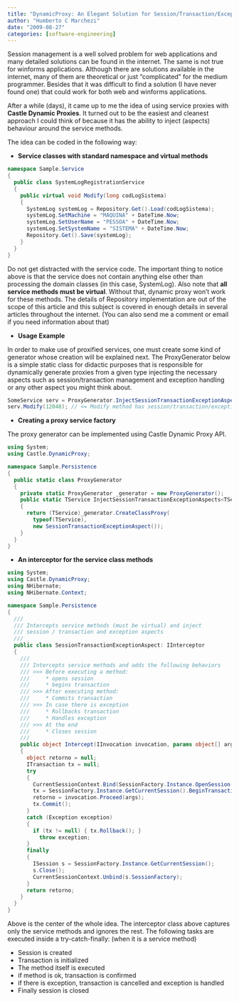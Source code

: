 ```yaml
---
title: "DynamicProxy: An Elegant Solution for Session/Transaction/Exception Management in NHibernate (or any other ORM)"
author: "Humberto C Marchezi"
date: "2009-08-27"
categories: [software-engineering]
---
```


<div dir="ltr" style="text-align: left;" trbidi="on">

Session management is a well solved problem for web applications and
many detailed solutions can be found in the internet. The same is not
true for winforms applications. Although there are solutions available
in the internet, many of them are theoretical or just “complicated” for
the medium programmer. Besides that it was difficult to find a solution
(I have never found one) that could work for both web and winforms
applications.  
  
After a while (days), it came up to me the idea of using service proxies
with **Castle Dynamic Proxies**. It turned out to be the easiest and
cleanest approach I could think of because it has the ability to inject
(aspects) behaviour around the service methods.  
  
The idea can be coded in the following way:  

-   **Service classes with standard namespace and virtual methods**

  
  

```csharp
namespace Sample.Service
{
  public class SystemLogRegistrationService
  {
    public virtual void Modify(long codLogSistema)
    {
      SystemLog systemLog = Repository.Get().Load(codLogSistema);            
      systemLog.SetMachine = "MAQUINA" + DateTime.Now;
      systemLog.SetUserName = "PESSOA" + DateTime.Now;            
      systemLog.SetSystemName = "SISTEMA" + DateTime.Now;
      Repository.Get().Save(systemLog);            
    }
  }
}
```

  
  
Do not get distracted with the service code. The important thing to
notice above is that the service does not contain anything else other
than processing the domain classes (in this case, SystemLog). Also note
that **all service methods must be virtual**. Without that, dynamic
proxy won't work for these methods. The details of Repository
implementation are out of the scope of this article and this subject is
covered in enough details in several articles throughout the internet.
(You can also send me a comment or email if you need information about
that)  
  

-   **Usage Example**

  
  
In order to make use of proxified services, one must create some kind of
generator whose creation will be explained next. The ProxyGenerator
below is a simple static class for didactic purposes that is responsible
for dynamically generate proxies from a given type injecting the
necessary aspects such as session/transaction management and exception
handling or any other aspect you might think about.  
  

```csharp
SomeService serv = ProxyGenerator.InjectSessionTransactionExceptionAspects<SomeService>();
serv.Modify(12048); // <= Modify method has session/transaction/exception management
```

-   **Creating a proxy service factory**

The proxy generator can be implemented using Castle Dynamic Proxy API.  

```csharp
using System;
using Castle.DynamicProxy;

namespace Sample.Persistence
{
  public static class ProxyGenerator 
  {
    private static ProxyGenerator _generator = new ProxyGenerator();        
    public static TService InjectSessionTransactionExceptionAspects<TService>()
    {
      return (TService)_generator.CreateClassProxy(
        typeof(TService),
        new SessionTransactionExceptionAspect());    
    }
  }
}
```

-   **An interceptor for the service class methods**

```csharp
using System;
using Castle.DynamicProxy;
using NHibernate;
using NHibernate.Context;

namespace Sample.Persistence
{
  /// 
  /// Intercepts service methods (must be virtual) and inject
  /// session / transaction and exception aspects
  /// 
  public class SessionTransactionExceptionAspect: IInterceptor
  {
    /// 
    /// Intercepts service methods and adds the following behaviors
    /// >>> Before executing a method:
    ///     * opens session
    ///     * begins transaction
    /// >>> After executing method:
    ///     * Commits transaction
    /// >>> In case there is exception
    ///     * Rollbacks transaction
    ///     * Handles exception
    /// >>> At the end
    ///     * Closes session
    /// 
    public object Intercept(IInvocation invocation, params object[] args)
    {
      object retorno = null;
      ITransaction tx = null;
      try
      {          
        CurrentSessionContext.Bind(SessionFactory.Instance.OpenSession());
        tx = SessionFactory.Instance.GetCurrentSession().BeginTransaction();
        retorno = invocation.Proceed(args);
        tx.Commit();
      }
      catch (Exception exception)
      {
        if (tx != null) { tx.Rollback(); }
          throw exception;
      }
      finally
      {
        ISession s = SessionFactory.Instance.GetCurrentSession();
        s.Close();
        CurrentSessionContext.Unbind(s.SessionFactory);
      }
      return retorno;
    }
  }
}
```

Above is the center of the whole idea. The interceptor class above
captures only the service methods and ignores the rest. The following
tasks are executed inside a try-catch-finally: (when it is a service
method)  

-   Session is created
-   Transaction is initialized
-   The method itself is executed
-   if method is ok, transaction is confirmed
-   if there is exception, transaction is cancelled and exception is
    handled
-   Finally session is closed

</div>

  
